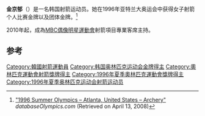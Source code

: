 {{Infobox sportsperson
| name           = 金京郁
| sport          = [[射箭|射箭]]
| show-medals    = yes
| medaltemplates = 
{{MedalGold | [[1996年夏季奥林匹克运动会|1996年 亚特兰大]] | [[1996年夏季奧林匹克運動會射箭比賽|个人赛]]}}
{{MedalGold | [[1996年夏季奥林匹克运动会|1996年 亚特兰大]] | [[1996年夏季奧林匹克運動會射箭比賽|团体赛]]}}
}}

'''金京郁'''（{{bd|1970年|4月18日||}}）是一名韩国射箭运动员。她在1996年亚特兰大奥运会中获得女子射箭个人比赛金牌以及团体金牌。<ref name=db-ol-ARC1996>[http://www.databaseolympics.com/games/gamessport.htm?g=24&sp=ARC "1996 Summer Olympics – Atlanta, United States – Archery"] {{webarchive|url=https://web.archive.org/web/20080822145609/http://www.databaseolympics.com/games/gamessport.htm?g=24&sp=ARC |date=2008-08-22 }} ''databaseOlympics.com'' (Retrieved on April 13, 2008)</ref>

2010年起，成為[[MBC偶像明星運動會|MBC偶像明星運動會]]射箭項目專業客席主持。

==参考==
{{reflist}}
{{DEFAULTSORT:Kim Kyung-wook}}
[[Category:韓國射箭運動員|Category:韓國射箭運動員]]
[[Category:韩国奥林匹克运动会金牌得主|Category:韩国奥林匹克运动会金牌得主]]
[[Category:奧林匹克運動會射箭獎牌得主|Category:奧林匹克運動會射箭獎牌得主]]
[[Category:1996年夏季奧林匹克運動會獎牌得主|Category:1996年夏季奧林匹克運動會獎牌得主]]
[[Category:1996年夏季奥林匹克运动会射箭运动员|Category:1996年夏季奥林匹克运动会射箭运动员]]